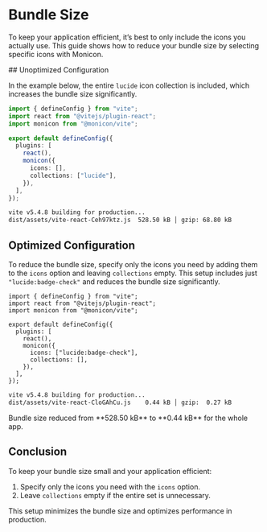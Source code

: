 
# Bundle Size

To keep your application efficient, it’s best to only include the icons you actually use. This guide shows how to reduce your bundle size by selecting specific icons with Monicon.

<Steps>
## Unoptimized Configuration

In the example below, the entire `lucide` icon collection is included, which increases the bundle size significantly.

```ts filename="vite.config.ts" {9,10}
import { defineConfig } from "vite";
import react from "@vitejs/plugin-react";
import monicon from "@monicon/vite";

export default defineConfig({
  plugins: [
    react(),
    monicon({
      icons: [],
      collections: ["lucide"],
    }),
  ],
});
```

```sh
vite v5.4.8 building for production...
dist/assets/vite-react-Ceh97ktz.js  528.50 kB │ gzip: 68.80 kB
```

## Optimized Configuration

To reduce the bundle size, specify only the icons you need by adding them to the `icons` option and leaving `collections` empty. This setup includes just `"lucide:badge-check"` and reduces the bundle size significantly.

```tsx filename="src/App.tsx" {9,10}
import { defineConfig } from "vite";
import react from "@vitejs/plugin-react";
import monicon from "@monicon/vite";

export default defineConfig({
  plugins: [
    react(),
    monicon({
      icons: ["lucide:badge-check"],
      collections: [],
    }),
  ],
});
```

```sh
vite v5.4.8 building for production...
dist/assets/vite-react-CloGAhCu.js    0.44 kB │ gzip:  0.27 kB
```

<Callout type="info">
  Bundle size reduced from **528.50 kB** to **0.44 kB** for the whole app.
</Callout>

## Conclusion

To keep your bundle size small and your application efficient:

1. Specify only the icons you need with the `icons` option.
2. Leave `collections` empty if the entire set is unnecessary.

This setup minimizes the bundle size and optimizes performance in production.

</Steps>
